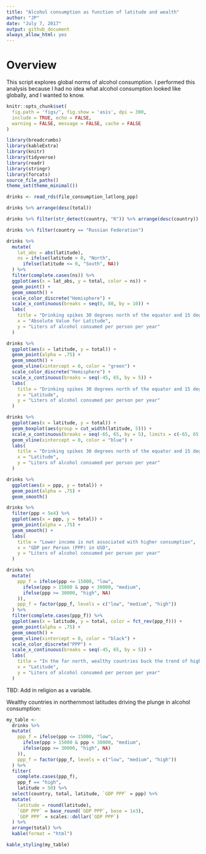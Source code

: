 ```yaml
---
title: "Alcohol consumption as function of latitude and wealth"
author: "JP"
date: "July 7, 2017"
output: github_document
always_allow_html: yes
---
```


# Overview
This script explores global norms of alcohol consumption. I performed this analysis because I had no idea what alcohol consumption looked like globally, and I wanted to know. 

```r
knitr::opts_chunk$set(
  fig.path = 'figs/', fig.show = 'asis', dpi = 300, 
  include = TRUE, echo = FALSE, 
  warning = FALSE, message = FALSE, cache = FALSE
) 
```

```r
library(breadcrumbs)
library(kableExtra)
library(knitr)
library(tidyverse)
library(readr)
library(stringr)
library(forcats)
source_file_paths()
theme_set(theme_minimal())
```

```r
drinks <- read_rds(file_consumption_latlong_ppp)
```


```r
drinks %>% arrange(desc(total))

drinks %>% filter(str_detect(country, "R")) %>% arrange(desc(country))

drinks %>% filter(country == "Russian Federation")
```

```r
drinks %>% 
  mutate(
    lat_abs = abs(latitude),
    ns = ifelse(latitude > 0, "North",
      ifelse(latitude <= 0, "South", NA))
  ) %>% 
  filter(complete.cases(ns)) %>% 
  ggplot(aes(x = lat_abs, y = total, color = ns)) + 
  geom_point() + 
  geom_smooth() + 
  scale_color_discrete("Hemisphere") + 
  scale_x_continuous(breaks = seq(0, 80, by = 10)) + 
  labs(
    title = "Drinking spikes 30 degrees north of the equator and 15 degrees south",
    x = "Absolute Value for Latitude",
    y = "Liters of alcohol consumed per person per year"
  )
```

```r
drinks %>% 
  ggplot(aes(x = latitude, y = total)) + 
  geom_point(alpha = .75) + 
  geom_smooth() + 
  geom_vline(xintercept = 0, color = "green") + 
  scale_color_discrete("Hemisphere") + 
  scale_x_continuous(breaks = seq(-45, 65, by = 5)) + 
  labs(
    title = "Drinking spikes 30 degrees north of the equator and 15 degrees south",
    x = "Latitude",
    y = "Liters of alcohol consumed per person per year"
  )
```

```r
drinks %>% 
  ggplot(aes(x = latitude, y = total)) + 
  geom_boxplot(aes(group = cut_width(latitude, 5))) + 
  scale_x_continuous(breaks = seq(-65, 65, by = 5), limits = c(-65, 65)) + 
  geom_vline(xintercept = 0, color = "blue") + 
  labs(
    title = "Drinking spikes 30 degrees north of the equator and 15 degrees south",
    x = "Latitude",
    y = "Liters of alcohol consumed per person per year"
  )
```

```r
drinks %>% 
  ggplot(aes(x = ppp, y = total)) + 
  geom_point(alpha = .75) + 
  geom_smooth() 

drinks %>% 
  filter(ppp < 5e4) %>% 
  ggplot(aes(x = ppp, y = total)) + 
  geom_point(alpha = .75) + 
  geom_smooth() + 
  labs(
    title = "Lower income is not associated with higher consumption",
    x = "GDP per Person (PPP) in USD",
    y = "Liters of alcohol consumed per person per year"
  ) 
```

```r
drinks %>% 
  mutate(
    ppp_f = ifelse(ppp <= 15000, "low",
      ifelse(ppp > 15000 & ppp < 30000, "medium",
      ifelse(ppp >= 30000, "high", NA)
    )),
    ppp_f = factor(ppp_f, levels = c("low", "medium", "high"))
  ) %>% 
  filter(complete.cases(ppp_f)) %>% 
  ggplot(aes(x = latitude, y = total, color = fct_rev(ppp_f))) + 
  geom_point(alpha = .75) + 
  geom_smooth() + 
  geom_vline(xintercept = 0, color = "black") + 
  scale_color_discrete("PPP") + 
  scale_x_continuous(breaks = seq(-45, 65, by = 5)) + 
  labs(
    title = "In the far north, wealthy countries buck the trend of higher drinking.",
    x = "Latitude",
    y = "Liters of alcohol consumed per person per year"
  )
```

TBD: Add in religion as a variable. 

Wealthy countries in northernmost latitudes driving the plunge in alcohol consumption:
```r
my_table <- 
  drinks %>% 
  mutate(
    ppp_f = ifelse(ppp <= 15000, "low",
      ifelse(ppp > 15000 & ppp < 30000, "medium",
      ifelse(ppp >= 30000, "high", NA)
    )),
    ppp_f = factor(ppp_f, levels = c("low", "medium", "high"))
  ) %>% 
  filter(
    complete.cases(ppp_f),
    ppp_f == "high",
    latitude > 50) %>% 
  select(country, total, latitude, `GDP PPP` = ppp) %>% 
  mutate(
    latitude = round(latitude),
    `GDP PPP` = base_round(`GDP PPP`, base = 1e3),
    `GDP PPP` = scales::dollar(`GDP PPP`)
  ) %>% 
  arrange(total) %>% 
  kable(format = "html") 

kable_styling(my_table)
```
